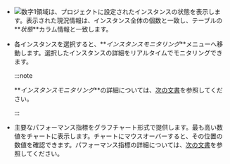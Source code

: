 -   ![数字1](/img/number-01.png)領域は、プロジェクトに設定されたインスタンスの状態を表示します。表示された現況情報は、インスタンス全体の個数と一致し、テーブルの**_状態_**カラム情報と一致します。

-   各インスタンスを選択すると、**_インスタンスモニタリング_**メニューへ移動します。選択したインスタンスの詳細をリアルタイムでモニタリングできます。 

    :::note

    **_インスタンスモニタリング_**の詳細については、[次の文書](instance-monitoring)を参照してください。

    :::

-   主要なパフォーマンス指標をグラフチャート形式で提供します。最も高い数値をチャートに表示します。チャートにマウスオーバーすると、その位置の数値を確認できます。パフォーマンス指標の詳細については、[次の文書](metrics-data-list)を参照してください。
